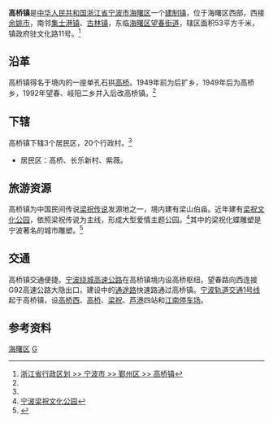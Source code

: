 {{中国乡级行政区|33/02/12/113/000
| 行政区全称 = 高桥镇
| 景观照片文件名 =
| 景观照片描述 =
| 汉语拼音 =
| 通用拼音 =
| 注音符號 =
| 其它标音类型1 =
| 其它标音1 =
| 其它标音类型2 =
| 其它标音2 =
| 其它语言类型1 =
| 其它语言地名1 =
| 其它语言类型2 =
| 其它语言地名2 =
| 上级行政区 = [[浙江省|浙江省]][[宁波市|宁波市]][[海曙区|海曙区]]
| 行政区类别 = [[建制镇|建制镇]]
| 总面积 =53[[平方公里|平方公里]]
| 户籍人口 =48005
| 户籍人口年份 =2007
| 常住人口 =
| 常住人口年份 =
| 人口密度 =
| 官方网站 = http://gq.haishu.gov.cn/
| 政府驻地 =文化路11号
| 邮政编码 =315174 
| 毗邻行政区 =望春街道、余姚市
| 位置图文件名 =
| 位置图描述 =
}}
'''高桥镇'''是[[中华人民共和国|中华人民共和国]][[浙江省|浙江省]][[宁波市|宁波市]][[海曙区|海曙区]]一个[[建制镇|建制镇]]，位于海曙区西部，西接[[余姚市|余姚市]]，南邻[[集士港镇|集士港镇]]、[[古林镇|古林镇]]，东临[[海曙区|海曙区]][[望春街道|望春街道]]，辖区面积53平方千米，镇政府驻文化路11号。<ref name="xzqh">[http://www.xzqh.org/html/show.php?contentid=6336 浙江省行政区划 >> 宁波市 >> 鄞州区 >> 高桥镇]</ref>

== 沿革 ==
高桥镇得名于境内的一座单孔石拱[[高桥_(宁波桥梁)|高桥]]。1949年前为后扩乡，1949年后为高桥乡，1992年望春、岐阳二乡并入后改高桥镇。<ref name="xzqh" />

== 下辖 ==
高桥镇下辖3个居民区，20个行政村。<ref name="xzqh" />
* 居民区：高桥、长乐新村、紫薇。

== 旅游资源 ==
高桥镇为中国民间传说[[梁祝传说|梁祝传说]]发源地之一，境内建有梁山伯庙。近年建有[[梁祝文化公园|梁祝文化公园]]，依照梁祝传说为主线，形成大型爱情主题公园。<ref>[http://www.gaoqiao.gov.cn/12/93.htm 宁波梁祝文化公园]{{dead link|date=2018年5月 |bot=InternetArchiveBot |fix-attempted=yes }}</ref>其中的梁祝化蝶雕塑是宁波著名的城市雕塑。<ref>{{Cite web |url=http://www.gaoqiao.gov.cn/21/662.htm |title=《梁祝》雕塑，阿拉宁波人顶喜欢 |access-date=2010-12-25 |archive-date=2011-03-25 |archive-url=https://web.archive.org/web/20110325040050/http://www.gaoqiao.gov.cn/21/662.htm |dead-url=no }}</ref>

== 交通 ==
高桥镇交通便捷。[[宁波绕城高速公路|宁波绕城高速公路]]在高桥镇境内设高桥枢纽。望春路向西连接G92高速公路大隐出口。建设中的[[通途路|通途路]]快速路通过高桥镇。[[宁波轨道交通1号线|宁波轨道交通1号线]]起于高桥镇，设[[高桥西站_(宁波市)|高桥西]]、[[高桥站_(宁波市)|高桥]]、[[梁祝站|梁祝]]、[[芦港站|芦港]]四站和[[江南停车场|江南停车场]]。

== 参考资料 ==
{{reflist}}

{{海曙区行政区划|cat|G高}}
[[Category:宁波市乡镇|海曙区]]
[[Category:海曙区行政区划|G]]